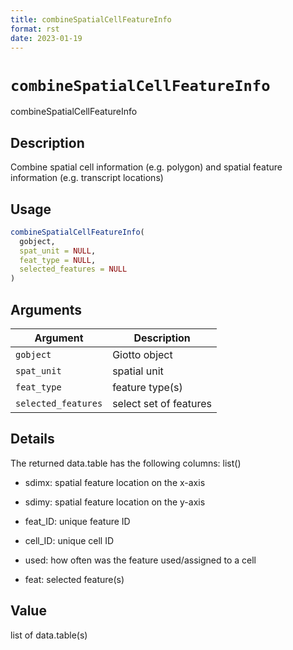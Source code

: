 ```yaml
--- 
title: combineSpatialCellFeatureInfo 
format: rst 
date: 2023-01-19 
--- 
```

# `combineSpatialCellFeatureInfo`

combineSpatialCellFeatureInfo


## Description

Combine spatial cell information (e.g. polygon)
 and spatial feature information (e.g. transcript locations)


## Usage

```r
combineSpatialCellFeatureInfo(
  gobject,
  spat_unit = NULL,
  feat_type = NULL,
  selected_features = NULL
)
```


## Arguments

Argument      |Description
------------- |----------------
`gobject`     |     Giotto object
`spat_unit`     |     spatial unit
`feat_type`     |     feature type(s)
`selected_features`     |     select set of features


## Details

The returned data.table has the following columns: list() 
   

*  sdimx: spatial feature location on the x-axis   

*  sdimy: spatial feature location on the y-axis   

*  feat_ID: unique feature ID   

*  cell_ID: unique cell ID   

*  used: how often was the feature used/assigned to a cell   

*  feat: selected feature(s)


## Value

list of data.table(s)


